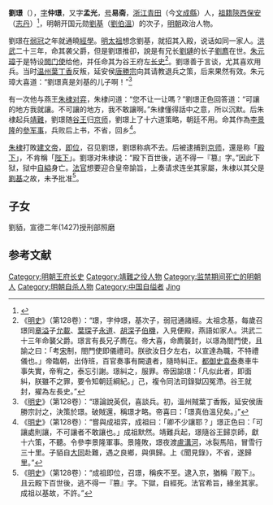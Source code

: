 {{Otheruses|劉璟|other=同名或類似名的其它條目描述}}
'''劉璟'''（{{bd|1350年||1402年}}），[[表字|字]]'''仲璟'''，又字'''孟光'''，[[号|号]]'''易斋'''，[[浙江承宣布政使司|浙江]][[青田|青田]]（今[[文成縣|文成縣]]）人，[[祖籍|祖籍]][[陝西|陝西]][[保安縣_(金朝)|保安]]（[[志丹|志丹]]）<ref>{{Cite web |url=http://lj.66wc.com/News_Blank.asp?ID=1172 |title=刘伯温家世----刘基世系-家族文化-中国刘基网 |accessdate=2019-09-18 |archive-date=2020-07-17 |archive-url=https://web.archive.org/web/20200717074357/http://lj.66wc.com/News_Blank.asp?ID=1172 |dead-url=no }}</ref>，明朝开国元勋[[劉基|劉基]]（[[劉伯溫|劉伯溫]]）的次子，[[明朝|明朝]]政治人物。

劉璟在[[弱冠|弱冠]]之年就通曉[[經學|經學]]。[[明太祖|明太祖]]想念劉基，就招其入殿，说话如同一家人。[[洪武|洪武]]二十三年，命其袭父爵，但是劉璟推卻，說是有兄长[[劉璉|劉璉]]的长子[[劉廌|劉廌]]在世。[[朱元璋|朱元璋]]于是特设[[閤门使|閤门使]]给他，并任命其为谷王府左[[长史|长史]]<ref>《[[明史|明史]]》（第128卷）：“璟，字仲璟，基次子，弱冠通諸經。太祖念基，每歲召璟同[[章溢|章溢]]子[[章允載|允載]]、[[葉琛|葉琛]]子[[葉永道|永道]]、[[胡深|胡深]]子[[胡伯機|伯機]]，入見便殿，燕語如家人。洪武二十三年命襲父爵。璟言有長兄子廌在。帝大喜，命廌襲封，以璟為閤門使，且諭之曰：「考[[宋朝|宋]]制，閤門使即儀禮司。朕欲汝日夕左右，以宣達為職，不特禮儀也。」帝臨朝，出侍班，百官奏事有闕遺者，隨時糾正。[[都御史|都御史]][[袁泰|袁泰]]奏車牛事失實，帝宥之，泰忘引謝。璟糾之，服罪。帝因諭璟：「凡似此者，即面糾，朕雖不之罪，要令知朝廷綱紀。」己，複令同法司錄獄囚冤滯。谷王就封，擢為左長史。”</ref>。劉璟善于言谈，尤其喜欢用兵。当时[[温州|温州]][[葉丁香|葉丁香]]反叛，延安侯[[唐勝宗|唐勝宗]]向其请教退兵之策，后来果然有效。朱元璋大喜道：“劉璟真是刘基的儿子啊！”<ref>《[[明史|明史]]》（第128卷）：“璟論說英侃，喜談兵。初，溫州賊葉丁香叛，延安侯唐勝宗討之，決策於璟。破賊還，稱璟才略。帝喜曰：「璟真伯溫兒矣。」”</ref>

有一次他与燕王[[朱棣|朱棣]][[圍棋|对弈]]，朱棣问道：“您不让一让嗎？”劉璟正色回答道：“可讓的地方我就讓。不可讓的地方，我不敢讓啊。”朱棣懂得話中之意，所以沉默。后朱棣起兵[[靖難|靖難]]，劉璟随[[朱橞|谷王]]归[[京师|京师]]，劉璟上了十六道策略，朝廷不用。命其作為[[李景隆|李景隆]]的[[參军|參军事]]，兵败后上书，不省，回乡<ref>《[[明史|明史]]》（第128卷）：“嘗與成祖弈，成祖曰：「卿不少讓耶？」璟正色曰：「可讓處則讓，不可讓者不敢讓也。」成祖默然。靖難兵起，璟隨谷王歸京師，獻十六策，不聽。令參李景隆軍事。景隆敗，璟夜渡[[盧溝河|盧溝河]]，冰裂馬陷，冒雪行三十里。子貊自[[大同市|大同]]赴難，遇之良鄉，與俱歸。上《聞見錄》，不省，遂歸里。”</ref>。

[[朱棣|朱棣]]打敗[[建文帝|建文帝]]，[[即位|即位]]，召见劉璟，劉璟称病不去。后被逮捕到[[京师|京师]]，還是称「[[殿下|殿下]]」，不肯稱「[[陛下|陛下]]」。劉璟对朱棣说：“殿下百世後，逃不得一『篡』字。”因此下狱，狱中[[自縊|自縊]]身亡。[[法官|法官]]想要迎合皇帝諭旨，上奏请求连坐其家屬，朱棣以其父是[[劉基|劉基]]之故，未予批准<ref>《[[明史|明史]]》（第128卷）：“成祖即位，召璟，稱疾不至。逮入京，猶稱『殿下』。且云殿下百世後，逃不得一『篡』字。下獄，自經死。法官希旨，緣坐其家。成祖以基故，不許。”</ref>。

==子女==
劉貊，宣德二年(1427)授刑部照磨

==参考文献==
{{wikisource|明史/卷128}}
{{reflist}}
[[Category:明朝王府长史|Category:明朝王府长史]]
[[Category:靖難之役人物|Category:靖難之役人物]]
[[Category:监禁期间死亡的明朝人|Category:监禁期间死亡的明朝人]]
[[Category:明朝自杀人物|Category:明朝自杀人物]]
[[Category:中国自缢者|Category:中国自缢者]]
[[Category:劉姓|Jing]]